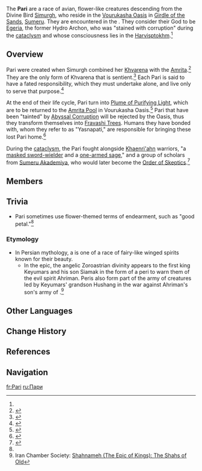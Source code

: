 {{Terminology Infobox
|image        = NPC_Sorush.png
|caption      = Sorush, an example of someone part of the Pari species.
|type         = Species
|type2        = Lore
|region       = Sumeru
}}
The '''Pari''' are a race of avian, flower-like creatures descending from the Divine Bird [[Simurgh]], who reside in the [[Vourukasha Oasis]] in [[Girdle of the Sands]], [[Sumeru]]. They are encountered in the {{Quest|Khvarena of Good and Evil}}. They consider their God to be [[Egeria]], the former Hydro Archon, who was "stained with corruption" during the [[cataclysm]] and whose consciousness lies in the [[Harvisptokhm]].<ref name=":0" />

==Overview==
Pari were created when Simurgh combined her [[Khvarena]] with the [[Amrita]].<ref name="Z">{{Ref/NPC|Zurvan}}</ref> They are the only form of Khvarena that is sentient.<ref>{{Ref/Quest|The Splendorous Sky That Day}}</ref> Each Pari is said to have a fated responsibility, which they must undertake alone, and live only to serve that purpose.<ref>{{Ref/Quest|Asipattravana Itihasa}}</ref> 

At the end of their life cycle, Pari turn into [[Plume of Purifying Light]], which are to be returned to the [[Amrita Pool]] in Vourukasha Oasis.<ref name="VG">{{Ref/ArtiSet|Vourukasha's Glow}}</ref> Pari that have been "tainted" by [[Abyssal Corruption]] will be rejected by the Oasis, thus they transform themselves into [[Fravashi Tree]]s. Humans they have bonded with, whom they refer to as "Yasnapati," are responsible for bringing these lost Pari home.<ref>{{Ref/Quest|Pale Fire (Quest)}}</ref>

During the [[cataclysm]], the Pari fought alongside [[Khaenri'ah]]n warriors, "a [[Dainsleif|masked sword-wielder]] and a [[Nagarjuna|one-armed sage]]," and a group of scholars from [[Sumeru Akademiya]], who would later become the [[Order of Skeptics]].<ref name=":0">{{Ref/Quest|The Hymn of Tir Yazad (Part 2)}}</ref>

==Members==
{{Characters by Category List|Pari|2}}

==Trivia==
* Pari sometimes use flower-themed terms of endearment, such as "good petal."<ref name="Z"/>

===Etymology===
* In Persian mythology, a {{Lang|{{w|Peri|''peri''}}|fa=پری|fa_rm=parī|fa_tl=fairy}} is one of a race of fairy-like winged spirits known for their beauty.
** In the {{W|Shahnameh|''Shahnameh''}} epic, the angelic Zoroastrian divinity {{W|Sraosha|Sorush}} appears to the first king Keyumars and his son Siamak in the form of a peri to warn them of the evil spirit Ahriman. Peris also form part of the army of creatures led by Keyumars' grandson Hushang in the war against Ahriman's son's army of {{w|Div (mythology)|divs}}.<ref>Iran Chamber Society: [https://www.iranchamber.com/literature/shahnameh/01shahs_of_old.php Shahnameh (The Epic of Kings): The Shahs of Old]</ref>

==Other Languages==
{{Other Languages
|en        = Pari
|zhs       = 花灵
|zhs_rm    = Huālíng
|zht       = 花靈
|zht_rm    = Huālíng
|zh_tl     = Flower Spirit
|ja        = 花霊
|ja_rm     = Karei<ref>YouTube: [https://youtu.be/5jrz_Z3kmSk {{ja|Ver.3.6「盛典と慧業」予告番組]}}</ref>
|ja_tl     = Flower Spirit
|ko        = 페리
|es        = Pari
|fr        = Pari
|ru        = Пари
|th        = ภูตดอกไม้
|th_rm     = Phut Dokmai
|th_tl     = Flower Spirit
|vi        = Pari
|de        = Pari
|id        = Pari
|pt        = Pari
|tr        = Pari
|it        = Pari
}}

==Change History==
{{Change History|introduced=3.6}}

==References==
{{Reflist}}

==Navigation==
{{Lore Navbox|World}}

[[fr:Pari]]
[[ru:Пари]]